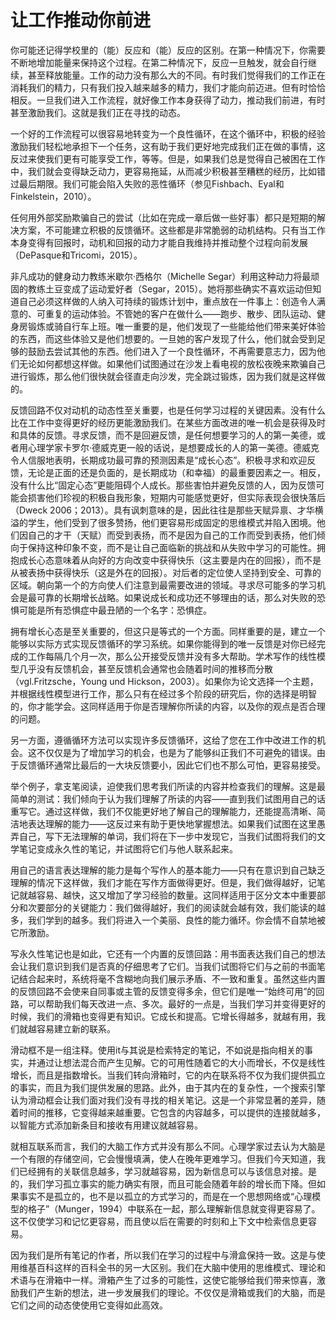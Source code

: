 # 让工作推动你前进 {#让工}

你可能还记得学校里的（能）反应和（能）反应的区别。在第一种情况下，你需要不断地增加能量来保持这个过程。在第二种情况下，反应一旦触发，就会自行继续，甚至释放能量。工作的动力没有那么大的不同。有时我们觉得我们的工作正在消耗我们的精力，只有我们投入越来越多的精力，我们才能向前迈进。但有时恰恰相反。一旦我们进入工作流程，就好像工作本身获得了动力，推动我们前进，有时甚至激励我们。这就是我们正在寻找的动态。

一个好的工作流程可以很容易地转变为一个良性循环，在这个循环中，积极的经验激励我们轻松地承担下一个任务，这有助于我们更好地完成我们正在做的事情，这反过来使我们更有可能享受工作，等等。但是，如果我们总是觉得自己被困在工作中，我们就会变得缺乏动力，更容易拖延，从而减少积极甚至糟糕的经历，比如错过最后期限。我们可能会陷入失败的恶性循环（参见Fishbach、Eyal和Finkelstein，2010）。

任何用外部奖励欺骗自己的尝试（比如在完成一章后做一些好事）都只是短期的解决方案，不可能建立积极的反馈循环。这些都是非常脆弱的动机结构。只有当工作本身变得有回报时，动机和回报的动力才能自我维持并推动整个过程向前发展（DePasque和Tricomi，2015）。

非凡成功的健身动力教练米歇尔·西格尔（Michelle Segar）利用这种动力将最顽固的教练土豆变成了运动爱好者（Segar，2015）。她将那些确实不喜欢运动但知道自己必须这样做的人纳入可持续的锻炼计划中，重点放在一件事上：创造令人满意的、可重复的运动体验。不管她的客户在做什么——跑步、散步、团队运动、健身房锻炼或骑自行车上班。唯一重要的是，他们发现了一些能给他们带来美好体验的东西，而这些体验又是他们想要的。一旦她的客户发现了什么，他们就会受到足够的鼓励去尝试其他的东西。他们进入了一个良性循环，不再需要意志力，因为他们无论如何都想这样做。如果他们试图通过在沙发上看电视的放松夜晚来欺骗自己进行锻炼，那么他们很快就会径直走向沙发，完全跳过锻炼，因为我们就是这样做的。

反馈回路不仅对动机的动态性至关重要，也是任何学习过程的关键因素。没有什么比在工作中变得更好的经历更能激励我们。在某些方面改进的唯一机会是获得及时和具体的反馈。寻求反馈，而不是回避反馈，是任何想要学习的人的第一美德，或者用心理学家卡罗尔·德威克更一般的话说，是想要成长的人的第一美德。德威克令人信服地表明，长期成功最可靠的预测因素是“成长心态”。积极寻求和欢迎反馈，无论是正面的还是负面的，是长期成功（和幸福）的最重要因素之一。相反，没有什么比“固定心态”更能阻碍个人成长。那些害怕并避免反馈的人，因为反馈可能会损害他们珍视的积极自我形象，短期内可能感觉更好，但实际表现会很快落后（Dweck 2006；2013）。具有讽刺意味的是，因此往往是那些天赋异禀、才华横溢的学生，他们受到了很多赞扬，他们更容易形成固定的思维模式并陷入困境。他们因自己的才干（天赋）而受到表扬，而不是因为自己的工作而受到表扬，他们倾向于保持这种印象不变，而不是让自己面临新的挑战和从失败中学习的可能性。拥抱成长心态意味着从向好的方向改变中获得快乐（这主要是内在的回报），而不是从被表扬中获得快乐（这是外在的回报）。对后者的定位使人坚持到安全、可靠的区域。朝向第一个的方向使人们注意到最需要改进的领域。寻求尽可能多的学习机会是最可靠的长期增长战略。如果说成长和成功还不够理由的话，那么对失败的恐惧可能是所有恐惧症中最丑陋的一个名字：恐惧症。

拥有增长心态是至关重要的，但这只是等式的一个方面。同样重要的是，建立一个能够以实际方式实现反馈循环的学习系统。如果你能得到的唯一反馈是对你已经完成的工作每隔几个月一次，那么公开接受反馈并没有多大帮助。学术写作的线性模型几乎没有反馈机会，甚至反馈机会通常也会随着时间的推移而分散（vgl.Fritzsche，Young und Hickson，2003）。如果你为论文选择一个主题，并根据线性模型进行工作，那么只有在经过多个阶段的研究后，你的选择是明智的，你才能学会。这同样适用于你是否理解你所读的内容，以及你的观点是否合理的问题。

另一方面，遵循循环方法可以实现许多反馈循环，这给了您在工作中改进工作的机会。这不仅仅是为了增加学习的机会，也是为了能够纠正我们不可避免的错误。由于反馈循环通常比最后的一大块反馈要小，因此它们也不那么可怕，更容易接受。

举个例子，拿支笔阅读，迫使我们思考我们所读的内容并检查我们的理解。这是最简单的测试：我们倾向于认为我们理解了所读的内容——直到我们试图用自己的话重写它。通过这样做，我们不仅能更好地了解自己的理解能力，还能提高清晰、简洁地表达理解的能力——这反过来有助于更快地掌握想法。如果我们试图在这里愚弄自己，写下无法理解的单词，我们将在下一步中发现它，当我们试图将我们的文学笔记变成永久性的笔记，并试图将它们与他人联系起来。

用自己的语言表达理解的能力是每个写作人的基本能力——只有在意识到自己缺乏理解的情况下这样做，我们才能在写作方面做得更好。但是，我们做得越好，记笔记就越容易、越快，这又增加了学习经验的数量。这同样适用于区分文本中重要部分和次要部分的关键能力：我们做得越好，我们的阅读就会越有效，我们能读的越多，我们学到的越多。我们将进入一个美丽、良性的能力循环。你会情不自禁地被它所激励。

写永久性笔记也是如此，它还有一个内置的反馈回路：用书面表达我们自己的想法会让我们意识到我们是否真的仔细思考了它们。当我们试图将它们与之前的书面笔记结合起来时，系统将毫不含糊地向我们展示矛盾、不一致和重复。虽然这些内置的反馈回路不会使来自同事或主管的反馈变得多余，但它们是唯一“始终可用”的回路，可以帮助我们每天改进一点、多次。最好的一点是，当我们学习并变得更好的时候，我们的滑箱也变得更有知识。它成长和提高。它增长得越多，就越有用，我们就越容易建立新的联系。

滑动框不是一组注释。使用it与其说是检索特定的笔记，不如说是指向相关的事实，并通过让想法混合而产生见解。它的可用性随着它的大小而增长，不仅是线性增长，而且是指数增长。当我们转向滑箱时，它的内在联系将不仅为我们提供孤立的事实，而且为我们提供发展的思路。此外，由于其内在的复杂性，一个搜索引擎认为滑动框会让我们面对我们没有寻找的相关笔记。这是一个非常显著的差异，随着时间的推移，它变得越来越重要。它包含的内容越多，可以提供的连接就越多，以智能方式添加新条目和接收有用建议就越容易。

就相互联系而言，我们的大脑工作方式并没有那么不同。心理学家过去认为大脑是一个有限的存储空间，它会慢慢填满，使人在晚年更难学习。但我们今天知道，我们已经拥有的关联信息越多，学习就越容易，因为新信息可以与该信息对接。是的，我们学习孤立事实的能力确实有限，而且可能会随着年龄的增长而下降。但如果事实不是孤立的，也不是以孤立的方式学习的，而是在一个思想网络或“心理模型的格子”（Munger，1994）中联系在一起，那么理解新信息就变得更容易了。这不仅使学习和记忆更容易，而且使以后在需要的时刻和上下文中检索信息更容易。

因为我们是所有笔记的作者，所以我们在学习的过程中与滑盒保持一致。这是与使用维基百科这样的百科全书的另一大区别。我们在大脑中使用的思维模式、理论和术语与在滑箱中一样。滑箱产生了过多的可能性，这使它能够给我们带来惊喜，激励我们产生新的想法，进一步发展我们的理论。不仅仅是滑箱或我们的大脑，而是它们之间的动态使使用它变得如此高效。

